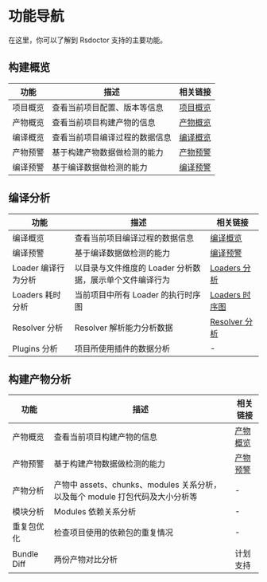 # 功能导航

在这里，你可以了解到 Rsdoctor 支持的主要功能。

## 构建概览

| 功能      | 描述                                   | 相关链接                            |
| --------- | -------------------------------------- | ----------------------------------- |
| 项目概览  | 查看当前项目配置、版本等信息           | [项目概览](../usage/project-overall) |
| 产物概览  | 查看当前项目构建产物的信息               | [产物概览](../usage/bundle-overall) |
| 编译概览  | 查看当前项目编译过程的数据信息         |[编译概览](../usage/compile-overall) |
| 产物预警  | 基于构建产物数据做检测的能力             | [产物预警](../usage/bundle-alerts) |
| 编译预警  | 基于编译数据做检测的能力               | [编译预警](../usage/compile-overall) |

## 编译分析

| 功能                  | 描述                                       | 相关链接 |
| --------------------- | ------------------------------------------ | -------- |
| 编译概览  | 查看当前项目编译过程的数据信息         |[编译概览](../usage/compile-overall) |
| 编译预警  | 基于编译数据做检测的能力               | [编译预警](../usage/compile-overall) |
| Loader 编译行为分析   | 以目录与文件维度的 Loader 分析数据，展示单个文件编译行为 | [Loaders 分析](../usage/loaders-analysis)  |
| Loaders 耗时分析      | 当前项目中所有 Loader 的执行时序图           | [Loaders 时序图](../usage/loaders-timeline)         |
| Resolver 分析         | Resolver 解析能力分析数据                   | [Resolver 分析](../usage/resolver)        |
| Plugins 分析          | 项目所使用插件的数据分析                     | -        |

## 构建产物分析

| 功能      | 描述                                                         | 相关链接 |
| --------- | ------------------------------------------------------------ | -------- |
| 产物概览  | 查看当前项目构建产物的信息               | [产物概览](../usage/bundle-overall) |
| 产物预警  | 基于构建产物数据做检测的能力             | [产物预警](../usage/bundle-alerts) |
| 产物分析  | 产物中 assets、chunks、modules 关系分析，以及每个 module 打包代码及大小分析等 | -        |
| 模块分析  | Modules 依赖关系分析                                         | -        |
| 重复包优化 | 检查项目使用的依赖包的重复情况                               | -        |
| Bundle Diff | 两份产物对比分析                                             | 计划支持 |
